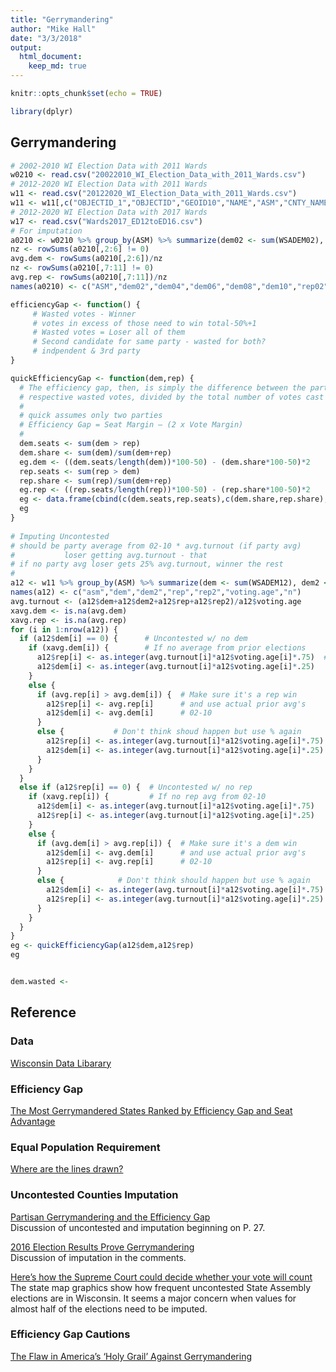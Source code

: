 ```yaml
---
title: "Gerrymandering"
author: "Mike Hall"
date: "3/3/2018"
output:
  html_document:
    keep_md: true
---
```


```r
knitr::opts_chunk$set(echo = TRUE)
```

```r
library(dplyr)
```

## Gerrymandering

```r
# 2002-2010 WI Election Data with 2011 Wards
w0210 <- read.csv("20022010_WI_Election_Data_with_2011_Wards.csv")
# 2012-2020 WI Election Data with 2011 Wards 
w11 <- read.csv("20122020_WI_Election_Data_with_2011_Wards.csv")
w11 <- w11[,c("OBJECTID_1","OBJECTID","GEOID10","NAME","ASM","CNTY_NAME","PERSONS18","WSADEM12","WSADEM14","WSADEM16","WSADEM212","WSAREP12","WSAREP14","WSAREP16","WSAREP212","WSAREP214")]
# 2012-2020 WI Election Data with 2017 Wards
w17 <- read.csv("Wards2017_ED12toED16.csv")
# For imputation
a0210 <- w0210 %>% group_by(ASM) %>% summarize(dem02 <- sum(WSADEM02), dem04 <- sum(WSADEM04), dem06 <- sum(WSADEM06), dem08 <- sum(WSADEM08), dem10 <- sum(WSADEM10), rep02 <- sum(WSAREP02), rep04 <- sum(WSAREP04), rep06 <- sum(WSAREP06), rep08 <- sum(WSAREP08), rep10 <- sum(WSAREP10), voting.age <- sum(PERSONS18), n())
nz <- rowSums(a0210[,2:6] != 0)
avg.dem <- rowSums(a0210[,2:6])/nz
nz <- rowSums(a0210[,7:11] != 0)
avg.rep <- rowSums(a0210[,7:11])/nz
names(a0210) <- c("ASM","dem02","dem04","dem06","dem08","dem10","rep02","rep04","rep06","rep08","rep10","voting.age","n")
```

```r

efficiencyGap <- function() {
     # Wasted votes - Winner
     # votes in excess of those need to win total-50%+1
     # Wasted votes = Loser all of them
     # Second candidate for same party - wasted for both?
     # indpendent & 3rd party
}

quickEfficiencyGap <- function(dem,rep) {
  # The efficiency gap, then, is simply the difference between the parties
  # respective wasted votes, divided by the total number of votes cast in   # the election.
  #
  # quick assumes only two parties
  # Efficiency Gap = Seat Margin – (2 x Vote Margin)
  #
  dem.seats <- sum(dem > rep)
  dem.share <- sum(dem)/sum(dem+rep)
  eg.dem <- ((dem.seats/length(dem))*100-50) - (dem.share*100-50)*2
  rep.seats <- sum(rep > dem)
  rep.share <- sum(rep)/sum(dem+rep)
  eg.rep <- ((rep.seats/length(rep))*100-50) - (rep.share*100-50)*2
  eg <- data.frame(cbind(c(dem.seats,rep.seats),c(dem.share,rep.share),c(eg.dem,eg.rep)))
  eg
}
  
# Imputing Uncontested
# should be party average from 02-10 * avg.turnout (if party avg)
#           loser getting avg.turnout - that
# if no party avg loser gets 25% avg.turnout, winner the rest
#
a12 <- w11 %>% group_by(ASM) %>% summarize(dem <- sum(WSADEM12), dem2 <- sum(WSADEM212), rep <- sum(WSAREP12), rep2 <- sum(WSAREP212), voting.age <- sum(PERSONS18),n())
names(a12) <- c("asm","dem","dem2","rep","rep2","voting.age","n")
avg.turnout <- (a12$dem+a12$dem2+a12$rep+a12$rep2)/a12$voting.age
xavg.dem <- is.na(avg.dem) 
xavg.rep <- is.na(avg.rep)
for (i in 1:nrow(a12)) {
  if (a12$dem[i] == 0) {      # Uncontested w/ no dem
    if (xavg.dem[i]) {        # If no average from prior elections
      a12$rep[i] <- as.integer(avg.turnout[i]*a12$voting.age[i]*.75)  # use avg turnout %
      a12$dem[i] <- as.integer(avg.turnout[i]*a12$voting.age[i]*.25)
    }
    else {
      if (avg.rep[i] > avg.dem[i]) {  # Make sure it's a rep win
        a12$rep[i] <- avg.rep[i]      # and use actual prior avg's
        a12$dem[i] <- avg.dem[i]      # 02-10
      }
      else {           # Don't think shoud happen but use % again
        a12$rep[i] <- as.integer(avg.turnout[i]*a12$voting.age[i]*.75)
        a12$dem[i] <- as.integer(avg.turnout[i]*a12$voting.age[i]*.25)
      }
    }
  }
  else if (a12$rep[i] == 0) {  # Uncontested w/ no rep
    if (xavg.rep[i]) {         # If no rep avg from 02-10    
      a12$dem[i] <- as.integer(avg.turnout[i]*a12$voting.age[i]*.75)   # use avg turnout %
      a12$rep[i] <- as.integer(avg.turnout[i]*a12$voting.age[i]*.25)
    }
    else {
      if (avg.dem[i] > avg.rep[i]) {  # Make sure it's a dem win
        a12$dem[i] <- avg.dem[i]      # and use actual prior avg's
        a12$rep[i] <- avg.rep[i]      # 02-10
      }
      else {            # Don't think should happen but use % again
        a12$dem[i] <- as.integer(avg.turnout[i]*a12$voting.age[i]*.75) # use avg turnout %
        a12$rep[i] <- as.integer(avg.turnout[i]*a12$voting.age[i]*.25)    
      }
    }
  }
}
eg <- quickEfficiencyGap(a12$dem,a12$rep)
eg


dem.wasted <- 
```

## Reference

### Data

[Wisconsin Data Libarary](http://legis.wisconsin.gov/ltsb/gis/data/)

### Efficiency Gap
[The Most Gerrymandered States Ranked by Efficiency Gap and Seat Advantage](https://www.azavea.com/blog/2017/07/19/gerrymandered-states-ranked-efficiency-gap-seat-advantage/)

### Equal Population Requirement

[Where are the lines drawn?](http://redistricting.lls.edu/where.php)

### Uncontested Counties Imputation

[Partisan Gerrymandering and the Efficiency Gap](https://chicagounbound.uchicago.edu/cgi/viewcontent.cgi?referer=https://www.google.com/&httpsredir=1&article=1946&context=public_law_and_legal_theory)  
Discussion of uncontested and imputation beginning on P. 27.


[2016 Election Results Prove
Gerrymandering](https://urbanmilwaukee.com/2016/12/28/data-wonk-2016-election-results-prove-gerrymandering/)  
Discussion of imputation in the comments.

[Here’s how the Supreme Court could
decide whether your vote will count](https://www.washingtonpost.com/graphics/2017/politics/courts-law/gerrymander/?utm_term=.b3c0a0b9d31d)  
The state map graphics show how frequent uncontested State Assembly elections are in Wisconsin. It seems a major concern when values for almost half of the elections need to be imputed. 

### Efficiency Gap Cautions

[The Flaw in America's 'Holy Grail' Against Gerrymandering](https://www.theatlantic.com/science/archive/2018/01/efficiency-gap-gerrymandering/551492/)

